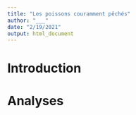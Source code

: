 ```yaml
---
title: "Les poissons couramment pêchés"
author: "___"
date: "2/19/2021"
output: html_document
---
```


<!--- Consignes
En partant du jeu de données Fish.csv, votre objectif est de réaliser une carte auto-adaptive. Cette méthode un outil particulièrement intéressant pour sa position hybride entre ordination (représentation sur des cartes) et classification (regroupement des individus).
--->

# Introduction

<!--- Consignes
Expliquez en 5 lignes le principe des cartes auto-adaptatives.
--->

# Analyses

<!--- Consignes 
Importez les données. 
--->

```r

```

<!--- Consignes
Vous devez définir plusieurs paramètres afin de réaliser une cartes auto-adaptatives

- Faut il centrer les données ?
- Quelle va être la taille de la grille utilisée ?
- Va t'on préférer une grille rectangulaire ou hexagonale ?


ps: n'oubliez pas que la fonction som() requiert une matrice comme argument et pas un tableau de données classique.

Réalisez une carte auto-adaptative. Justifiez les choix que vous réalisez 
--->

```r

```

<!--- Consignes 
Réalisez un premier graphique qui traite de la progression d'apprentissage de la carte auto-adaptatives. Utilisez l'argument type = "changes" dans la fonction plot(). 

Commentez en 2 phrases le graphique.
--->

```r

```

<!--- Consignes
Réalisez un second graphique qui traite de l'importance des variables sur chaque cellule de la grille. Utilisez l'argument type = "codes" et l'argument codeRendering = "segments" dans la fonction plot().

Commentez en 2 phrases le graphique.
--->

```r

```

<!--- Consignes
Réalisez un troisième graphique qui traite du nombre d'observations par cellule de la grille. Utilisez l'argument type = "counts" et l'argument shape = "straight" dans la fonction plot().

Commentez en 2 phrases le graphique.
--->

```r

```

<!--- Consignes
Réalisez un quatrième graphique qui traite de la répartition des observations par cellule de la grille. Utilisez l'argument type = "mapping" et l'argument shape = "straight" dans la fonction plot().

Commentez en 2 phrases le graphique.
--->

```r

```


<!--- Consignes
Sur bases des 4 graphiques, proposez une description en 5 à 10 lignes 
--->
